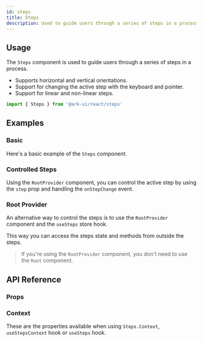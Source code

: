 ```yaml
---
id: steps
title: Steps
description: Used to guide users through a series of steps in a process
---
```


<ComponentPreview id="Steps" />

## Usage

The `Steps` component is used to guide users through a series of steps in a process.

- Supports horizontal and vertical orientations.
- Support for changing the active step with the keyboard and pointer.
- Support for linear and non-linear steps.

```jsx
import { Steps } from '@ark-ui/react/steps'
```

## Examples

### Basic

Here's a basic example of the `Steps` component.

<Example component="steps" id="basic" />

### Controlled Steps

Using the `RootProvider` component, you can control the active step by using the `step` prop and handling the
`onStepChange` event.

<Example id="controlled" />

### Root Provider

An alternative way to control the steps is to use the `RootProvider` component and the `useSteps` store hook.

This way you can access the steps state and methods from outside the steps.

<Example id="root-provider" />

> If you're using the `RootProvider` component, you don't need to use the `Root` component.

## API Reference

### Props

<ComponentTypes id="steps" />

### Context

These are the properties available when using `Steps.Context`, `useStepsContext` hook or `useSteps` hook.

<ContextType id="steps" />
